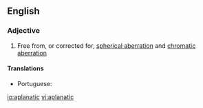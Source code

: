 ==English==

===Adjective===
{{en-adj}}

# {{context|optics|of an optical system|lang=en}} Free from, or corrected for, [[spherical aberration]] and [[chromatic aberration]]

====Translations====
{{trans-top|free from, or corrected for, spherical aberration and chromatic aberration}}
* Portuguese: {{t|pt|aplanático}}
{{trans-mid}}
{{trans-bottom}}

[[io:aplanatic]]
[[vi:aplanatic]]